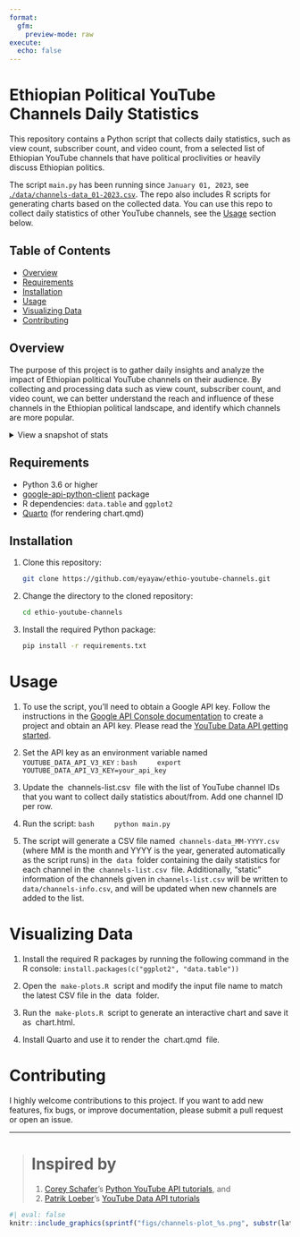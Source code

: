 ```yaml
---
format:
  gfm:
    preview-mode: raw
execute:
  echo: false
---
```


<!-- README.md is generated from README.qmd. Please edit that file -->

# Ethiopian Political YouTube Channels Daily Statistics

This repository contains a Python script that collects daily statistics, such as view count, subscriber count, and video count, from a selected list of Ethiopian YouTube channels that have political proclivities or heavily discuss Ethiopian politics.

The script `main.py` has been running since `January 01, 2023`, see [.`/data/channels-data_01-2023.csv`](./data/channels-data_01-2023.csv).
The repo also includes R scripts for generating charts based on the collected data.
You can use this repo to collect daily statistics of other YouTube channels, see the [Usage](#usage) section below.

## Table of Contents

- [Overview](#overview)
- [Requirements](#requirements)
- [Installation](#installation)
- [Usage](#usage)
- [Visualizing Data](#visualizing-data)
- [Contributing](#contributing)

## Overview

The purpose of this project is to gather daily insights and analyze the impact of Ethiopian political YouTube channels on their audience. By collecting and processing data such as view count, subscriber count, and video count, we can better understand the reach and influence of these channels in the Ethiopian political landscape, and identify which channels are more popular.

<details>
<summary>View a snapshot of stats</summary>

```r
#| label: example-snapshot-stats
file_path = dir("data/", "channels-data_\\d{2}-\\d{4}[.]csv", full.names = TRUE) |>
  sort(decreasing = TRUE) |>
  head(1)
stats = read.csv(file_path)
stats$retrievedAt = as.POSIXct(stats$retrievedAt, "utc")
stats$id = with(stats, sprintf("[%s](https://youtube.com/channel/%s)", snippet.title, id)
    )
latest_time = stats$retrievedAt[1]
stats[stats$retrievedAt == latest_time, -grep("retrievedAt|snippet\\.title", names(stats), ignore.case = TRUE)] |>
knitr::kable(caption = sprintf("Snapshot of stats as of %s", latest_time))
```
</details>

## Requirements

-  Python 3.6 or higher
-  [google-api-python-client](https://github.com/googleapis/google-api-python-client) package
-  R dependencies: `data.table` and `ggplot2`
-  [Quarto](https://quarto.org) (for rendering chart.qmd)

## Installation

1. Clone this repository:

    ```bash
    git clone https://github.com/eyayaw/ethio-youtube-channels.git
    ```

2.	Change the directory to the cloned repository:

    ```bash
    cd ethio-youtube-channels
    ```
3.	Install the required Python package:

    ```bash
    pip install -r requirements.txt
    ```

# Usage

1. To use the script, you'll need to obtain a Google API key. Follow the instructions in the [Google API Console documentation](https://developers.google.com/youtube/registering_an_application) to create a project and obtain an API key. Please read the [YouTube Data API getting started](https://developers.google.com/youtube/v3/getting-started).

2.	Set the API key as an environment variable named `YOUTUBE_DATA_API_V3_KEY` :
    ```bash
    export YOUTUBE_DATA_API_V3_KEY=your_api_key
    ```

3.	Update the  channels-list.csv  file with the list of YouTube channel IDs that you want to collect daily statistics about/from. Add one channel ID per row.
2.	Run the script:
    ```bash
    python main.py
    ```
5. The script will generate a CSV file named  `channels-data_MM-YYYY.csv`  (where MM is the month and YYYY is the year, generated automatically as the script runs) in the  `data`  folder containing the daily statistics for each channel in the  `channels-list.csv`  file. Additionally, "static" information of the channels given in `channels-list.csv` will be written to `data/channels-info.csv`, and will be updated when new channels are added to the list.

# Visualizing Data

1.	Install the required R packages by running the following command in the R console:
    `install.packages(c("ggplot2", "data.table"))`
2.	Open the  `make-plots.R`  script and modify the input file name to match the latest CSV file in the  data  folder.

3.	Run the  `make-plots.R`  script to generate an interactive chart and save it as  chart.html.

4.	Install Quarto and use it to render the  chart.qmd  file.

# Contributing

I highly welcome contributions to this project. If you want to add new features, fix bugs, or improve documentation, please submit a pull request or open an issue.

----
> # Inspired by
1. [Corey Schafer](https://github.com/CoreyMSchafer)'s [Python YouTube API tutorials](https://www.youtube.com/@coreyms/search?query=python%20youtube%20api%20tutorial), and
2. [Patrik Loeber](https://github.com/patrickloeber)'s [YouTube Data API tutorials](https://www.python-engineer.com/posts/youtube-data-api-01)


```r
#| eval: false
knitr::include_graphics(sprintf("figs/channels-plot_%s.png", substr(latest_time, 1, 19)))
```
